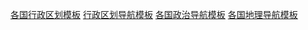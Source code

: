 {{Categories by country|nocat}}

[[Category:各国行政区划模板|]]
[[Category:行政区划导航模板|]]
[[Category:各国政治导航模板|]]
[[Category:各国地理导航模板|]]